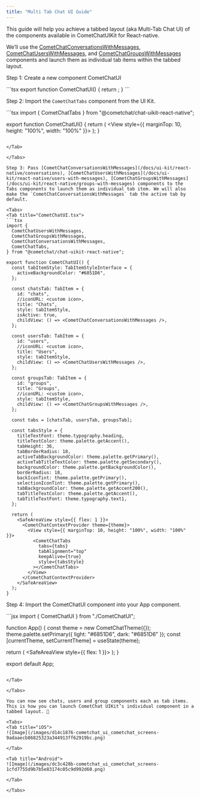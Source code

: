 ```yaml
---
title: "Multi Tab Chat UI Guide"
---
```


This guide will help you achieve a tabbed layout (aka Multi-Tab Chat UI) of the components available in CometChatUIKit for React-native.

We’ll use the [CometChatConversationsWithMessages](/docs/ui-kit/react-native/conversations), [CometChatUsersWithMessages](/docs/ui-kit/react-native/users-with-messages), and [CometChatGroupsWithMessages](/docs/ui-kit/react-native/groups-with-messages) components and launch them as individual tab items within the tabbed layout.

Step 1: Create a new component CometChatUI

<Tabs>
<Tab title="CometChatUI.tsx">
```tsx
export function CometChatUI() {
  return <View></View>;
}
```

</Tab>

</Tabs>

Step 2: Import the `CometChatTabs` component from the UI Kit.

<Tabs>
<Tab title="CometChatUI.tsx">
```tsx
import { CometChatTabs } from "@cometchat/chat-uikit-react-native";

export function CometChatUI() {
  return (
    <View style={{ marginTop: 10, height: "100%", width: "100%" }}>
      <CometChatTabs />
    </View>
  );
}
```

</Tab>

</Tabs>

Step 3: Pass [CometChatConversationsWithMessages](/docs/ui-kit/react-native/conversations), [CometChatUsersWithMessages](/docs/ui-kit/react-native/users-with-messages), [CometChatGroupsWithMessages](/docs/ui-kit/react-native/groups-with-messages) components to the Tabs components to launch them as individual tab item. We will also make the `CometChatConversationsWithMessages` tab the active tab by default.

<Tabs>
<Tab title="CometChatUI.tsx">
```tsx
import {
  CometChatUsersWithMessages,
  CometChatGroupsWithMessages,
  CometChatConversationsWithMessages,
  CometChatTabs,
} from "@cometchat/chat-uikit-react-native";

export function CometChatUI() {
  const tabItemStyle: TabItemStyleInterface = {
    activeBackgroundColor: "#6851D6",
  };

  const chatsTab: TabItem = {
    id: "chats",
    //iconURL: <custom icon>,
    title: "Chats",
    style: tabItemStyle,
    isActive: true,
    childView: () => <CometChatConversationsWithMessages />,
  };

  const usersTab: TabItem = {
    id: "users",
    //iconURL: <custom icon>,
    title: "Users",
    style: tabItemStyle,
    childView: () => <CometChatUsersWithMessages />,
  };

  const groupsTab: TabItem = {
    id: "groups",
    title: "Groups",
    //iconURL: <custom icon>,
    style: tabItemStyle,
    childView: () => <CometChatGroupsWithMessages />,
  };

  const tabs = [chatsTab, usersTab, groupsTab];

  const tabsStyle = {
    titleTextFont: theme.typography.heading,
    titleTextColor: theme.palette.getAccent(),
    tabHeight: 36,
    tabBorderRadius: 18,
    activeTabBackgroundColor: theme.palette.getPrimary(),
    activeTabTitleTextColor: theme.palette.getSecondary(),
    backgroundColor: theme.palette.getBackgroundColor(),
    borderRadius: 18,
    backIconTint: theme.palette.getPrimary(),
    selectionIconTint: theme.palette.getPrimary(),
    tabBackgroundColor: theme.palette.getAccent200(),
    tabTitleTextColor: theme.palette.getAccent(),
    tabTitleTextFont: theme.typography.text1,
  };

  return (
    <SafeAreaView style={{ flex: 1 }}>
      <CometChatContextProvider theme={theme}>
        <View style={{ marginTop: 10, height: "100%", width: "100%" }}>
          <CometChatTabs
            tabs={tabs}
            tabAlignment="top"
            keepAlive={true}
            style={tabsStyle}
          ></CometChatTabs>
        </View>
      </CometChatContextProvider>
    </SafeAreaView>
  );
}
```

</Tab>

</Tabs>

Step 4: Import the CometChatUI component into your App component.

<Tabs>
<Tab title="App.jsx">
```jsx
import { CometChatUI } from "./CometChatUI";

function App() {
  const theme = new CometChatTheme({});
  theme.palette.setPrimary({ light: "#6851D6", dark: "#6851D6" });
  const [currentTheme, setCurrentTheme] = useState(theme);

  return (
    <SafeAreaView style={{ flex: 1 }}>
      <CometChatContextProvider theme={currentTheme}>
        <CometChatUI />
      </CometChatContextProvider>
    </SafeAreaView>
  );
}

export default App;
```

</Tab>

</Tabs>

You can now see chats, users and group components each as tab items. This is how you can launch CometChat UIKit’s individual component in a tabbed layout. 🎉

<Tabs>
<Tab title="iOS">
![Image](/images/d14c1876-cometchat_ui_cometchat_screens-9adaaecb86825323a344913ff62919bc.png)

</Tab>

<Tab title="Android">
![Image](/images/dc3c428b-cometchat_ui_cometchat_screens-1cfd7755d9b7b5e83174c05c9d992d60.png)

</Tab>

</Tabs>
